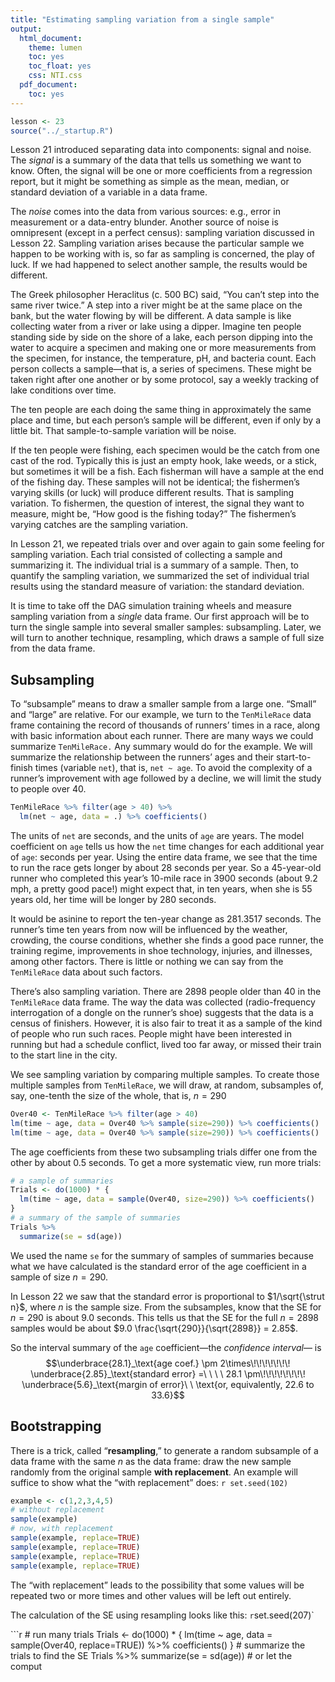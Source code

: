 ```yaml
---
title: "Estimating sampling variation from a single sample"
output:
  html_document:
    theme: lumen
    toc: yes
    toc_float: yes
    css: NTI.css
  pdf_document:
    toc: yes
---
```


```r
lesson <- 23
source("../_startup.R")
```

Lesson 21 introduced separating data into components: signal and noise. The *signal* is a summary of the data that tells us something we want to know. Often, the signal will be one or more coefficients from a regression report, but it might be something as simple as the mean, median, or standard deviation of a variable in a data frame.

The *noise* comes into the data from various sources: e.g., error in measurement or a data-entry blunder. Another source of noise is omnipresent (except in a perfect census): sampling variation discussed in Lesson 22. Sampling variation arises because the particular sample we happen to be working with is, so far as sampling is concerned, the play of luck. If we had happened to select another sample, the results would be different.

The Greek philosopher Heraclitus (c. 500 BC) said, "You can't step into the same river twice." A step into a river might be at the same place on the bank, but the water flowing by will be different. A data sample is like collecting water from a river or lake using a dipper. Imagine ten people standing side by side on the shore of a lake, each person dipping into the water to acquire a specimen and making one or more measurements from the specimen, for instance, the temperature, pH, and bacteria count. Each person collects a sample---that is, a series of specimens. These might be taken right after one another or by some protocol, say a weekly tracking of lake conditions over time.

The ten people are each doing the same thing in approximately the same place and time, but each person's sample will be different, even if only by a little bit. That sample-to-sample variation will be noise. 

If the ten people were fishing, each specimen would be the catch from one cast of the rod. Typically this is just an empty hook, lake weeds, or a stick, but sometimes it will be a fish. Each fisherman will have a sample at the end of the fishing day. These samples will not be identical; the fishermen's varying skills (or luck) will produce different results. That is sampling variation. To fishermen, the question of interest, the signal they want to measure, might be, "How good is the fishing today?" The fishermen's varying catches are the sampling variation. 

In Lesson 21, we repeated trials over and over again to gain some feeling for sampling variation. Each trial consisted of collecting a sample and summarizing it. The individual trial is a summary of a sample. Then, to quantify the sampling variation, we summarized the set of individual trial results using the standard measure of variation: the standard deviation. 

It is time to take off the DAG simulation training wheels and measure sampling variation from a *single* data frame. Our first approach will be to turn the single sample into several smaller samples: subsampling. Later, we will turn to another technique, resampling, which draws a sample of full size from the data frame.

## Subsampling
To "subsample" means to draw a smaller sample from a large one. "Small" and "large" are relative. For our example, we turn to the `TenMileRace` data frame containing the record of thousands of runners' times in a race, along with basic information about each runner. There are many ways we could summarize `TenMileRace.` Any summary would do for the example. We will summarize the relationship between the runners' ages and their start-to-finish times (variable `net`), that is, `net ~ age`. To avoid the complexity of a runner's improvement with age followed by a decline, we will limit the study to people over 40.

```r
TenMileRace %>% filter(age > 40) %>%
  lm(net ~ age, data = .) %>% coefficients()
```

The units of `net` are seconds, and the units of `age` are years. The model coefficient on `age` tells us how the `net` time changes for each additional year of `age`: seconds per year. Using the entire data frame, we see that the time to run the race gets longer by about 28 seconds per year. So a 45-year-old runner who completed this year's 10-mile race in 3900 seconds (about 9.2 mph, a pretty good pace!) might expect that, in ten years, when she is 55 years old, her time will be longer by 280 seconds.

It would be asinine to report the ten-year change as 281.3517 seconds. The runner's time ten years from now will be influenced by the weather, crowding, the course conditions, whether she finds a good pace runner, the training regime, improvements in shoe technology, injuries, and illnesses, among other factors. There is little or nothing we can say from the `TenMileRace` data about such factors.

There's also sampling variation. There are 2898 people older than 40 in the `TenMileRace` data frame. The way the data was collected (radio-frequency interrogation of a dongle on the runner's shoe) suggests that the data is a census of finishers. However, it is also fair to treat it as a sample of the kind of people who run such races. People might have been interested in running but had a schedule conflict, lived too far away, or missed their train to the start line in the city.

We see sampling variation by comparing multiple samples. To create those multiple samples from `TenMileRace`, we will draw, at random, subsamples of, say, one-tenth the size of the whole, that is, $n=290$

```r
Over40 <- TenMileRace %>% filter(age > 40)
lm(time ~ age, data = Over40 %>% sample(size=290)) %>% coefficients()
lm(time ~ age, data = Over40 %>% sample(size=290)) %>% coefficients()
```

The age coefficients from these two subsampling trials differ one from the other by about 0.5 seconds. To get a more systematic view, run more trials:

```r
# a sample of summaries
Trials <- do(1000) * {
  lm(time ~ age, data = sample(Over40, size=290)) %>% coefficients()
}
# a summary of the sample of summaries
Trials %>%
  summarize(se = sd(age))
```

We used the name `se` for the summary of samples of summaries because what we have calculated is the standard error of the age coefficient in a sample of size $n=290$. 

In Lesson 22 we saw that the standard error is proportional to $1/\sqrt{\strut n}$, where $n$ is the sample size. From the subsamples, know that the SE for $n=290$ is about 9.0 seconds. This tells us that the SE for the full $n=2898$ samples would be about $9.0 \frac{\sqrt{290}}{\sqrt{2898}} = 2.85$. 

So the interval summary of the `age` coefficient---the *confidence interval*--- is $$\underbrace{28.1}_\text{age coef.} \pm 2\times\!\!\!\!\!\!\! \underbrace{2.85}_\text{standard error} =\ \ \ \  28.1 \pm\!\!\!\!\!\!\!\! \underbrace{5.6}_\text{margin of error}\ \  \text{or, equivalently, 22.6 to 33.6}$$


## Bootstrapping

There is a trick, called "**resampling**," to generate a random subsample of a data frame with the same $n$ as the data frame: draw the new sample randomly from the original sample **with replacement**. An example will suffice to show what the "with replacement" does: `r set.seed(102)`

```r
example <- c(1,2,3,4,5)
# without replacement
sample(example)
# now, with replacement
sample(example, replace=TRUE)
sample(example, replace=TRUE)
sample(example, replace=TRUE)
sample(example, replace=TRUE)
```
The "with replacement" leads to the possibility that some values will be repeated two or more times and other values will be left out entirely.

The calculation of the SE using resampling looks like this: `r `set.seed(207)`

```r
# run many trials
Trials <- do(1000) * {
  lm(time ~ age, data = sample(Over40, replace=TRUE)) %>% 
       coefficients()
}
# summarize the trials to find the SE
Trials %>% summarize(se = sd(age))
# or let the comput




